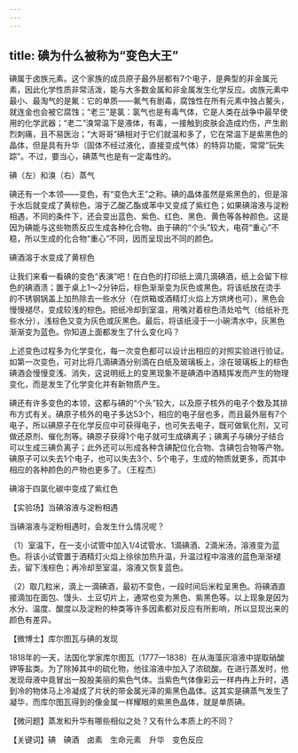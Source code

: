 ```yaml
---
---
---
```

title: 碘为什么被称为“变色大王”
---




碘属于卤族元素。这个家族的成员原子最外层都有7个电子，是典型的非金属元素，因此化学性质非常活泼，能与大多数金属和非金属发生化学反应。卤族元素中最小、最淘气的是氟：它的单质——氟气有剧毒，腐蚀性在所有元素中独占鳌头，就连金也会被它腐蚀；“老三”是氯：氯气也是有毒气体，它是人类在战争中最早使用的化学武器；“老二”溴常温下是液体，有毒，一接触到皮肤会造成灼伤，产生剧烈刺痛，且不易医治；“大哥哥”碘相对于它们就温和多了，它在常温下是紫黑色的晶体，但是具有升华（固体不经过液化，直接变成气体）的特异功能，常常“玩失踪”。不过，要当心，碘蒸气也是有一定毒性的。

碘（左）和溴（右）蒸气



碘还有一个本领——变色，有“变色大王”之称。碘的晶体虽然是紫黑色的，但是溶于水后就变成了黄棕色，溶于乙酸乙酯或苯中又变成了紫红色；如果碘溶液与淀粉相遇，不同的条件下，还会变出蓝色、紫色、红色、黑色、黄色等各种颜色。这是因为碘能与这些物质反应生成各种化合物。由于碘的“个头”较大，电荷“重心”不稳，所以生成的化合物“重心”不同，因而呈现出不同的颜色。

碘酒溶于水变成了黄棕色



让我们来看一看碘的变色“表演”吧！在白色的打印纸上滴几滴碘酒，纸上会留下棕色的碘酒渍；置于桌上1～2分钟后，棕色渐渐变为灰色或黑色。将该纸放在烫手的不锈钢锅盖上加热除去一些水分（在烘箱或酒精灯火焰上方烘烤也可），黑色会慢慢褪尽，变成较浅的棕色。把纸冷却到室温，用嘴对着棕色渍处哈气（给纸补充些水分），浅棕色又变为灰色或灰黑色。最后，将该纸浸于一小碗清水中，灰黑色渐渐变为蓝色。你知道上面都发生了什么变化吗？

上述变色过程多为化学变化，每一次变色都可以设计出相应的对照实验进行验证。如第一次变色，可对比将几滴碘酒分别滴在白纸及玻璃板上，涂在玻璃板上的棕色碘酒会慢慢变浅、消失，这说明纸上的变黑现象不是碘酒中酒精挥发而产生的物理变化，而是发生了化学变化并有新物质产生。

碘还有许多变色的本领，这都与碘的“个头”较大，以及原子核外的电子个数及其排布方式有关。碘原子核外的电子多达53个，相应的电子层也多，而且最外层有7个电子，所以碘原子在化学反应中可获得电子，也可失去电子，既可做氧化剂，又可做还原剂、催化剂等。碘原子获得1个电子就可生成碘离子；碘离子与碘分子结合可以生成三碘负离子；此外还可以形成各种含碘配位化合物、含碘包合物等产物。碘原子可以失去1个电子，也可以失去3个、5个电子，生成的物质就更多，而其中相应的各种颜色的产物也更多了。（王程杰）

碘溶于四氯化碳中变成了紫红色





【实验场】当碘溶液与淀粉相遇



当碘溶液与淀粉相遇时，会发生什么情况呢？

（1）室温下，在一支小试管中加入1/4试管水、1滴碘酒、2滴米汤，溶液变为蓝色。将该小试管置于酒精灯火焰上徐徐加热升温，升温过程中溶液的蓝色渐渐褪去，留下浅棕色；再冷却至室温，溶液又恢复蓝色。

（2）取几粒米，滴上一滴碘酒，最初不变色，一段时间后米粒呈黑色。将碘酒直接滴加在面包、馒头、土豆切片上，通常也变为黑色、紫黑色等。以上现象是因为水分、温度、酸度以及淀粉的种类等许多因素都对反应有所影响，所以显现出来的颜色有差异。

【微博士】库尔图瓦与碘的发现



1818年的一天，法国化学家库尔图瓦（1777—1838）在从海藻灰溶液中提取硝酸钾等盐类。为了除掉其中的硫化物，他往溶液中加入了浓硫酸。在进行蒸发时，他发现母液中竟冒出一股股美丽的紫色气体。当紫色气体像彩云一样冉冉上升时，遇到冷的物体马上冷凝成了片状的带金属光泽的紫黑色晶体。这其实是碘蒸气发生了凝华，而库尔图瓦得到的像金属一样耀眼的紫黑色晶体，就是单质碘。

【微问题】蒸发和升华有哪些相似之处？又有什么本质上的不同？

【关键词】碘　碘酒　卤素　生命元素　升华　变色反应